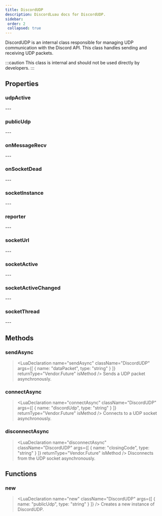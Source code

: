 ```yaml
---
title: DiscordUDP
description: DiscordLuau docs for DiscordUDP.
sidebar:
 order: 2
 collapsed: true
---
```

[//]: # (This file was automatically @generated from moonwave comments using a script. Please do not exit by hand.)
[//]: # (To actually edit documentation, make changes to the main DiscordLuau repo.)

[//]: # (----- DOCUMENT IMPORTS ----- )


[//]: # (----- DOCUMENT DESCRIPTION ----- )

DiscordUDP is an internal class responsible for managing UDP communication with the Discord API. This class handles sending and receiving UDP packets.

:::caution
This class is internal and should not be used directly by developers.
:::

[//]: # (----- DOCUMENT PROPERTIES ----- )

## Properties

### udpActive

<LuaProperty name="DiscordUDP.udpActive" type="boolean" />
---
	
### publicUdp

<LuaProperty name="DiscordUDP.publicUdp" type="Nstring" />
---
	
### onMessageRecv

<LuaProperty name="DiscordUDP.onMessageRecv" type="Vendor.Signal<string>" />
---
	
### onSocketDead

<LuaProperty name="DiscordUDP.onSocketDead" type="Vendor.Signal<number>" />
---
	
### socketInstance

<LuaProperty name="DiscordUDP.socketInstance" type="WebSocket" />
---
	
### reporter

<LuaProperty name="DiscordUDP.reporter" type="Vendor.Console" />
---
	
### socketUrl

<LuaProperty name="DiscordUDP.socketUrl" type="string" />
---
	
### socketActive

<LuaProperty name="DiscordUDP.socketActive" type="string" />
---
	
### socketActiveChanged

<LuaProperty name="DiscordUDP.socketActiveChanged" type="Vendor.Signal<boolean>" />
---
	
### socketThread

<LuaProperty name="DiscordUDP.socketThread" type="thread?" />
---
	

[//]: # (----- DOCUMENT METHODS ----- )

## Methods

### sendAsync

> <LuaDeclaration name="sendAsync" className="DiscordUDP" args={[ { name: "dataPacket", type: "string" } ]} returnType="Vendor.Future" isMethod />
Sends a UDP packet asynchronously.
### connectAsync

> <LuaDeclaration name="connectAsync" className="DiscordUDP" args={[ { name: "discordUdp", type: "string" } ]} returnType="Vendor.Future" isMethod />
Connects to a UDP socket asynchronously.
### disconnectAsync

> <LuaDeclaration name="disconnectAsync" className="DiscordUDP" args={[ { name: "closingCode", type: "string" } ]} returnType="Vendor.Future" isMethod />
Disconnects from the UDP socket asynchronously.

[//]: # (----- DOCUMENT FUNCTIONS ----- )

## Functions

### new

> <LuaDeclaration name="new" className="DiscordUDP" args={[ { name: "publicUdp", type: "string" } ]} />
Creates a new instance of DiscordUDP.

